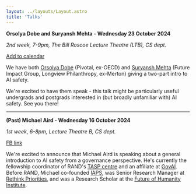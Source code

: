 ```yaml
---
layout: ../layouts/Layout.astro
title: 'Talks'
---
```


**Orsolya Dobe and Suryansh Mehta - Wednesday 23 October 2024**

*2nd week, 7-9pm, The Bill Roscoe Lecture Theatre (LTB), CS dept.*

<a target="_blank" href="https://calendar.google.com/calendar/event?action=TEMPLATE&amp;tmeid=MXM4MXNpNHBkcWNldGxnNmVjZGx1NXVnbnIgbmlja0BvYWlzaS5vcmc&amp;tmsrc=nick%40oaisi.org">Add to calendar</a>

We have both [Orsolya Dobe](https://uk.linkedin.com/in/orsolya-dobe-9ba499163) (Pivotal, ex-OECD) and [Suryansh Mehta](https://www.linkedin.com/in/suryansh-mehta/) (Future Impact Group, Longview Philanthropy, ex-Merton) giving a two-part intro to AI safety.

We're excited to have them speak - this talk might be particularly useful undergrads and postgrads interested in (but broadly unfamiliar with) AI safety. See you there!

<hr />

**(Past) Michael Aird - Wednesday 16 October 2024**

*1st week, 6-8pm, Lecture Theatre B, CS dept.*

[FB link](https://fb.me/e/2kBbXhofM)

We're excited to announce that Michael Aird is speaking about a general introduction to AI safety from a governance perspective. He's currently the fellowship coordinator of RAND's [TASP centre](https://www.rand.org/global-and-emerging-risks/centers/technology-and-security-policy.html) and an affiliate at [GovAI](https://www.governance.ai/). Before RAND, Michael co-founded [IAPS](https://www.iaps.ai/), was Senior Research Manager at [Rethink Priorities](https://rethinkpriorities.org/), and was a Research Scholar at the [Future of Humanity Institute](https://en.wikipedia.org/wiki/Future_of_Humanity_Institute).